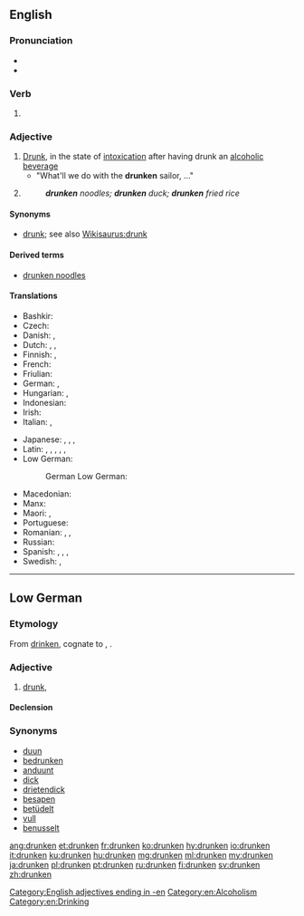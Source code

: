 ==English==

===Pronunciation===
* {{audio|en-us-drunken.ogg|Audio (US)|lang=en}}
* {{rhymes|ʌŋkən|lang=en}}

===Verb===
{{head|en|past participle}}

# {{form of|Alternative past participle|drink|lang=en}}

===Adjective===
{{en-adj}}

# [[drunk|Drunk]], in the state of [[intoxication]] after having drunk an [[alcohol]]ic [[beverage]]
#* "What'll we do with the '''drunken''' sailor, ..."
# {{non-gloss definition|Applied to various spicy stir-fried dishes in Asian cuisine.}}
#: '''''drunken''' noodles; '''drunken''' duck; '''drunken''' fried rice''

====Synonyms====
* [[drunk]]; see also [[Wikisaurus:drunk]]

====Derived terms====
* [[drunken noodles]]

====Translations====
{{trans-top|In the state of alcoholic intoxication}}
* Bashkir: {{t|ba|иҫерек|sc=Cyrl}}
* Czech: {{t|cs|opilý}}
* Danish: {{t+|da|beruset}}, {{t+|da|fuld}}
* Dutch: {{t+|nl|dronken}}, {{t+|nl|zat}}, {{t+|nl|beschonken}}
* Finnish: {{t+|fi|humalainen}}, {{t|fi|juopunut}}
* French: {{t+|fr|ivre}}
* Friulian: {{t|fur|bevût}}
* German: {{t+|de|betrunken}}, {{t|de|trunken}}
* Hungarian: {{t+|hu|részeg}}, {{t+|hu|ittas}}
* Indonesian: {{t+|id|mabuk}}
* Irish: {{t|ga|meisciúil}}
* Italian: {{t+|it|ubriaco}}, {{t+|it|ebbro}}
{{trans-mid}}
* Japanese: {{t|ja|酔っ払い|tr=[[よっぱらい]], yopparai|sc=Jpan}}, {{t|ja|酔っ払う|tr=[[よっぱらう]], yopparau|sc=Jpan}}, {{t|ja|酔い|tr=[[よい]], yoi|sc=Jpan}}, {{t+|ja|酔う|tr=[[よう]], you|sc=Jpan}}
* Latin: {{t|la|ēbrius|m}}, {{t|la|ēbria|f}}, {{t|la|ēbrium|n}}, {{t|la|pōtus|m}}, {{t|la|-pota|f|alt=pōta}}, {{t|la|pōtum|n}}
* Low German:
*: German Low German: {{t|nds-de|bedrunken}}
* Macedonian: {{t|mk|пијан|m|tr=píjan}}
* Manx: {{t|gv|meshtoil}}
* Maori: {{t|mi|haurangi}}, {{t|mi|porohaurangi}}
* Portuguese: {{t+|pt|bêbado|m}}
* Romanian: {{t+|ro|beat}}, {{t+|ro|băut}}, {{t+|ro|îmbătat}}
* Russian: {{t+|ru|пьяный}}
* Spanish: {{t+|es|borracho|m}}, {{t|es|borracha|f}}, {{t+|es|borrachos|m-p}}, {{t|es|borrachas|f-p}}
* Swedish: {{t+|sv|drucken}}, {{t+|sv|full}}
{{trans-bottom}}

[[Category:English adjectives ending in -en]]
[[Category:en:Alcoholism]]
[[Category:en:Drinking]]

----

==Low German==
===Etymology===
From [[drinken]], cognate to {{etyl|en|-}} {{m|en|drunken}}, {{etyl|nl|-}} {{m|nl|dronken}}.

===Adjective===
{{head|nds|adjective|comparative|drunkener|superlative|drunkenst}}

# [[drunk]], {{l|en|drunken}}

====Declension====
{{nds-decl-adj5|head=drunken|drunken|Drunken|drunkener|drunkenst|Drunkenst}}
===Synonyms===
* [[duun]]
* [[bedrunken]]
* [[anduunt]]
* [[dick]]
* [[drietendick]]
* [[besapen]]
* [[betüdelt]]
* [[vull]]
* [[benusselt]]

[[ang:drunken]]
[[et:drunken]]
[[fr:drunken]]
[[ko:drunken]]
[[hy:drunken]]
[[io:drunken]]
[[it:drunken]]
[[ku:drunken]]
[[hu:drunken]]
[[mg:drunken]]
[[ml:drunken]]
[[my:drunken]]
[[ja:drunken]]
[[pl:drunken]]
[[pt:drunken]]
[[ru:drunken]]
[[fi:drunken]]
[[sv:drunken]]
[[zh:drunken]]